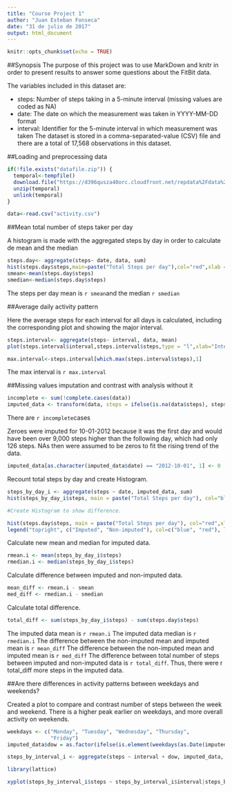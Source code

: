 ---
title: "Course Project 1"
author: "Juan Esteban Fonseca"
date: "31 de julio de 2017"
output: html_document
---

```{r setup, include=FALSE}
knitr::opts_chunk$set(echo = TRUE)
```


##Synopsis 
The purpose of this project was to use MarkDown and knitr in order to present results to answer some questions about the FitBit data.

The variables included in this dataset are:

- steps: Number of steps taking in a 5-minute interval (missing values are coded as NA)
- date: The date on which the measurement was taken in YYYY-MM-DD format
- interval: Identifier for the 5-minute interval in which measurement was taken
The dataset is stored in a comma-separated-value (CSV) file and there are a total of 17,568 observations in this dataset.

##Loading and preprocessing data
```{r preprocessing}
if(!file.exists("datafile.zip")) {
  temporal<-tempfile()
  download.file("https://d396qusza40orc.cloudfront.net/repdata%2Fdata%2Factivity.zip",temporal)
  unzip(temporal)
  unlink(temporal)
}

data<-read.csv("activity.csv")

```

##Mean total number of steps taker per day

A histogram is made with the aggregated steps by day in order to calculate de mean and the median

```{r q1}
steps.day<- aggregate(steps~ date, data, sum)
hist(steps.day$steps,main=paste("Total Steps per day"),col="red",xlab = "Number of steps")
smean<-mean(steps.day$steps)
smedian<-median(steps.day$steps)
```

The steps per day mean is `r smean`and the median `r smedian`

##Average daily activity pattern

Here the average steps for each interval for all days is calculated, including the corresponding plot and showing the major interval.

```{r q2}
steps.interval<- aggregate(steps~ interval, data, mean)
plot(steps.interval$interval,steps.interval$steps,type = "l",xlab="Interval", ylab="Steps", main="Average number o f steps per day by interval")

max.interval<-steps.interval[which.max(steps.interval$steps),1]
```
The max interval is `r max.interval`


##Missing values imputation and contrast with analysis without it


```{r q3}
incomplete <- sum(!complete.cases(data))
imputed_data <- transform(data, steps = ifelse(is.na(data$steps), steps.interval$steps[match(data$interval, steps.interval$interval)], data$steps))
```

There are `r incomplete`cases


Zeroes were imputed for 10-01-2012 because it was the first day and would have been over 9,000 steps higher than the following day, which had only 126 steps. NAs then were assumed to be zeros to fit the rising trend of the data.

```{r q4}
imputed_data[as.character(imputed_data$date) == "2012-10-01", 1] <- 0
```
Recount total steps by day and create Histogram.
```{r q5}
steps_by_day_i <- aggregate(steps ~ date, imputed_data, sum)
hist(steps_by_day_i$steps, main = paste("Total Steps per day"), col="blue", xlab="Number of Steps")

#Create Histogram to show difference. 

hist(steps.day$steps, main = paste("Total Steps per day"), col="red",xlab="Number of Steps", add=T)
legend("topright", c("Imputed", "Non-imputed"), col=c("blue", "red"), lwd=10)
```

Calculate new mean and median for imputed data.
```{r q7}
rmean.i <- mean(steps_by_day_i$steps)
rmedian.i <- median(steps_by_day_i$steps)
```
Calculate difference between imputed and non-imputed data.
```{r q8}
mean_diff <- rmean.i - smean
med_diff <- rmedian.i - smedian
```


Calculate total difference.
```{r q9}
total_diff <- sum(steps_by_day_i$steps) - sum(steps.day$steps)
```

The imputed data mean is `r rmean.i`
The imputed data median is `r rmedian.i`
The difference between the non-imputed mean and imputed mean is `r mean_diff`
The difference between the non-imputed mean and imputed mean is `r med_diff`
The difference between total number of steps between imputed and non-imputed data is `r total_diff`. Thus, there were r total_diff more steps in the imputed data.

##Are there differences in activity patterns between weekdays and weekends?

Created a plot to compare and contrast number of steps between the week and weekend. There is a higher peak earlier on weekdays, and more overall activity on weekends.
```{r q10}
weekdays <- c("Monday", "Tuesday", "Wednesday", "Thursday", 
              "Friday")
imputed_data$dow = as.factor(ifelse(is.element(weekdays(as.Date(imputed_data$date)),weekdays), "Weekday", "Weekend"))

steps_by_interval_i <- aggregate(steps ~ interval + dow, imputed_data, mean)

library(lattice)

xyplot(steps_by_interval_i$steps ~ steps_by_interval_i$interval|steps_by_interval_i$dow, main="Average Steps per Day by Interval",xlab="Interval", ylab="Steps",layout=c(1,2), type="l")
```
